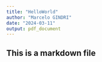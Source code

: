 ```yaml
---
title: "HelloWorld"
author: "Marcelo GINDRI"
date: "2024-03-11"
output: pdf_document
---
```


## This is a markdown file


